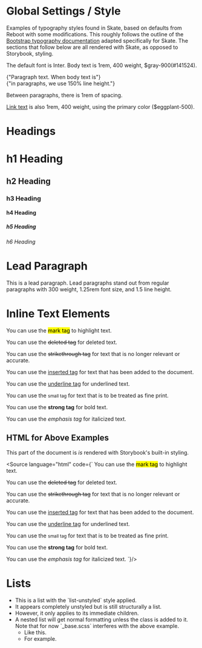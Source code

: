 
<Meta title="Typography" />

# Global Settings / Style

Examples of typography styles found in Skate, based on defaults from
Reboot with some modifications. This roughly follows the outline of
the <a href="https://getbootstrap.com/docs/5.3/content/typography/">
Bootstrap typography documentation</a> adapted specifically for Skate.
The sections that follow below are all rendered with Skate, as opposed
to Storybook, styling.

<Unstyled>
  The default font is Inter. Body text is 1rem, 400 weight, $gray-900(#141524).

  <p>
    {"Paragraph text. When body text is"}
    <br />
    {"in paragraphs, we use 150% line height."}
  </p>
  <p>Between paragraphs, there is 1rem of spacing.</p>
  <p>
    <span>
      <a href="#">Link text</a> is also 1rem, 400 weight, using the primary
      color ($eggplant-500).
    </span>
  </p>
</Unstyled>

# Headings

<Unstyled>
  <h1>h1 Heading</h1>
  <h2>h2 Heading</h2>
  <h3>h3 Heading</h3>
  <h4>h4 Heading</h4>
  <h5>h5 Heading</h5>
  <h6>h6 Heading</h6>
</Unstyled>

# Lead Paragraph

<Unstyled>
  <p class="lead">
    <span>
      This is a lead paragraph. Lead paragraphs stand out from regular
      paragraphs with 300 weight, 1.25rem font size, and 1.5 line height.
    </span>
  </p>
</Unstyled>

# Inline Text Elements

<Unstyled>
You can use the <mark>mark tag</mark> to highlight text.

You can use the <del>deleted tag</del> for deleted text.

You can use the <s>strikethrough tag</s> for text that is no longer relevant or accurate.

You can use the <ins>inserted tag</ins> for text that has been added to the document.

You can use the <u>underline tag</u> for underlined text.

You can use the <small>small tag</small> for text that is to be treated as fine print.

You can use the <strong>strong tag</strong> for bold text.

You can use the <em>emphasis tag</em> for italicized text.

</Unstyled>

## HTML for Above Examples

This part of the document is <em>is</em> rendered with Storybook's built-in styling.

<Source language="html" code={`
You can use the <mark>mark tag</mark> to highlight text.

You can use the <del>deleted tag</del> for deleted text.

You can use the <s>strikethrough tag</s> for text that is no longer relevant or accurate.

You can use the <ins>inserted tag</ins> for text that has been added to the document.

You can use the <u>underline tag</u> for underlined text.

You can use the <small>small tag</small> for text that is to be treated as fine print.

You can use the <strong>strong tag</strong> for bold text.

You can use the <em>emphasis tag</em> for italicized text.
`}/>

# Lists

<Unstyled>
  <ul class="list-unstyled">
    <li>
      <span>This is a list with the `list-unstyled` style applied.</span>
    </li>
    <li>It appears completely unstyled but is still structurally a list.</li>
    <li>However, it only applies to its immediate children.</li>
    <li>
      <span>
        A nested list will get normal formatting unless the class is added to
        it. Note that for now `_base.scss` interferes with the above example.
      </span>
      <ul>
        <li>Like this.</li>
        <li>For example.</li>
      </ul>
    </li>
  </ul>
</Unstyled>
